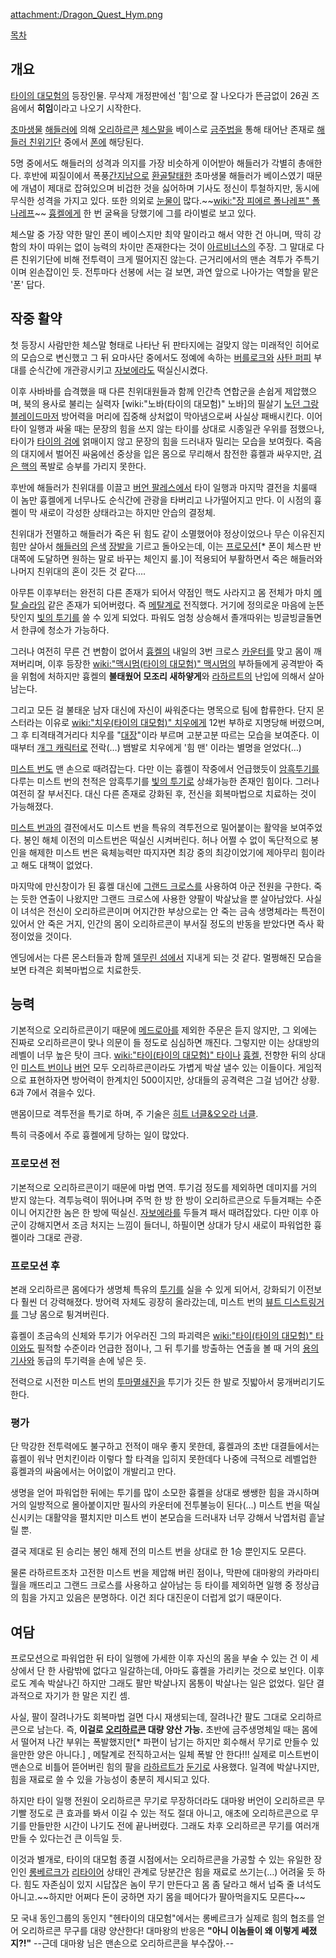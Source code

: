 attachment:/Dragon_Quest_Hym.png

[[목차]]
== 개요 ==
[[타이의 대모험]]의 등장인물. 무삭제 개정판에선 '힘'으로 잘 나오다가 뜬금없이 26권 즈음에서 '''히임'''이라고 나오기 시작한다.

[[초마생물]] [[해들러]]에 의해 [[오리하르콘]] [[체스]]말을 베이스로 [[금주법]]을 통해 태어난 존재로 [[해들러 친위기단]] 중에서 [[폰]]에 해당된다. 

5명 중에서도 해들러의 성격과 의지를 가장 비슷하게 이어받아 해들러가 각별히 총애한다. 후반에 찌질이에서 폭풍[[간지]]남으로 [[환골탈태]]한 초마생물 해들러가 베이스였기 때문에 개념이 제대로 잡혀있으며 비겁한 것을 싫어하며 기사도 정신이 투철하지만, 동시에 무식한 성격을 가지고 있다. 또한 의외로 [[눈물]]이 많다.~~[[wiki:"장 피에르 폴나레프" 폴나레프]]~~ [[흉켈]]에게 한 번 굴욕을 당했기에 그를 라이벌로 보고 있다.

체스말 중 가장 약한 말인 폰이 베이스지만 최약 말이라고 해서 약한 건 아니며, 딱히 강함의 차이 따위는 없이 능력의 차이만 존재한다는 것이 [[아르비너스]]의 주장. 그 말대로 다른 친위기단에 비해 전투력이 크게 떨어지진 않는다. 근거리에서의 맨손 격투가 주특기이며 왼손잡이인 듯. 전투마다 선봉에 서는 걸 보면, 과연 앞으로 나아가는 역할을 맡은 '폰' 답다. 

== 작중 활약 ==
첫 등장시 사람만한 체스말 형태로 나타난 뒤 판타지에는 걸맞지 않는 미래적인 히어로의 모습으로 변신했고 그 뒤 요마사단 중에서도 정예에 속하는 [[버를로크]]와 [[사탄 퍼피]] 부대를 순식간에 개관광시키고 [[자보에라]]도 떡실신시켰다. 

이후 사바바를 습격했을 때 다른 친위대원들과 함께 인간측 연합군을 손쉽게 제압했으며, 북의 용사로 불리는 실력자 [wiki:"노바(타이의 대모험)" 노바]의 필살기 [[노던 그랑 블레이드]]마저 방어력을 머리에 집중해 상처없이 막아냄으로써 사실상 패배시킨다. 이어 타이 일행과 싸울 때는 문장의 힘을 쓰지 않는 타이를 상대로 시종일관 우위를 점했으나, 타이가 [[타이의 검]]에 얽매이지 않고 문장의 힘을 드러내자 밀리는 모습을 보여줬다. 죽음의 대지에서 벌어진 싸움에선 중상을 입은 몸으로 무리해서 참전한 흉켈과 싸우지만, [[검은 핵]]의 폭발로 승부를 가리지 못한다.

후반에 해들러가 친위대를 이끌고 [[버언 팔레스]]에서 타이 일행과 마지막 결전을 치룰때 이 놈만 흉켈에게 너무나도 순식간에 관광을 타버리고 나가떨어지고 만다. 이 시점의 흉켈이 막 새로이 각성한 상태라고는 하지만 안습의 결정체. 

친위대가 전멸하고 해들러가 죽은 뒤 힘도 같이 소멸했어야 정상이었으나 무슨 이유진지 힘만 살아서 [[해들러]]의 [[은색]] [[장발]]을 기르고 돌아오는데, 이는 [[프로모션]][* 폰이 체스판 반대쪽에 도달하면 원하는 말로 바꾸는 체인지 룰.]이 적용되어 부활하면서 죽은 해들러와 나머지 친위대의 혼이 깃든 것 같다…. 

아무튼 이후부터는 완전히 다른 존재가 되어서 약점인 핵도 사라지고 몸 전체가 마치 [[메탈 슬라임]] 같은 존재가 되어버렸다. 즉 [[메탈계]]로 전직했다. 거기에 정의로운 마음에 눈뜬 탓인지 [[빛의 투기]]를 쓸 수 있게 되었다. 파워도 엄청 상승해서 졸개따위는 빙글빙글돌면서 한큐에 청소가 가능하다.

그러나 여전히 무른 건 변함이 없어서 [[흉켈]]의 내일의 3번 크로스 [[카운터]]를 맞고 몸이 깨져버리며, 이후 등장한 [[wiki:"맥시멈(타이의 대모험)" 맥시멈]]의 부하들에게 공격받아 죽을 위험에 처하지만 흉켈의 '''불태웠어 모조리 새하얗게'''와 [[라하르트]]의 난입에 의해서 살아남는다.

그리고 모든 걸 불태운 남자 대신에 자신이 싸워준다는 명목으로 팀에 합류한다. 단지 몬스터라는 이유로 [[wiki:"치우(타이의 대모험)" 치우]]에게 12번 부하로 지명당해 버렸으며, 그 후 티격태격거리다 치우를 "[[대장]]"이라 부르며 고분고분 따르는 모습을 보여준다. 이때부터 [[개그 캐릭터]]로 전락(…) 뱀발로 치우에게 '힘 맨' 이라는 별명을 얻었다(…) 

[[미스트 번]]도 맨 손으로 때려잡는다. 다만 이는 흉켈이 작중에서 언급했듯이 [[암흑투기]]를 다루는 미스트 번의 천적은 암흑투기를 [[빛의 투기]]로 상쇄가능한 존재인 힘이다. 그러나 여전히 잘 부서진다. 대신 다른 존재로 강화된 후, 전신을 회복마법으로 치료하는 것이 가능해졌다.

[[미스트 번]]과의 결전에서도 미스트 번을 특유의 격투전으로 밀어붙이는 활약을 보여주었다. 봉인 해체 이전의 미스트번은 떡실신 시켜버린다. 허나 어쩔 수 없이 독단적으로 봉인을 해제한 미스트 번은 육체능력만 따지자면 최강 중의 최강이었기에 제아무리 힘이라고 해도 대책이 없었다.

마지막에 만신창이가 된 흉켈 대신에 [[그랜드 크로스]]를 사용하여 아군 전원을 구한다. 죽는 듯한 연출이 나왔지만 그랜드 크로스에 사용한 양팔이 박살났을 뿐 살아남았다. 사실 이 녀석은 전신이 오리하르콘이며 어지간한 부상으로는 안 죽는 금속 생명체라는 특전이 있어서 안 죽은 거지, 인간의 몸이 오리하르콘이 부서질 정도의 반동을 받았다면 즉사 확정이었을 것이다.

엔딩에서는 다른 몬스터들과 함께 [[델무린 섬]]에서 지내게 되는 것 같다. 멀쩡해진 모습을 보면 타격은 회복마법으로 치료한듯.

== 능력 ==
기본적으로 오리하르콘이기 때문에 [[메드로아]]를 제외한 주문은 듣지 않지만, 그 외에는 진짜로 오리하르콘이 맞나 의문이 들 정도로 심심하면 깨진다. 그렇지만 이는 상대방의 레벨이 너무 높은 탓이 크다. [[wiki:"타이(타이의 대모험)" 타이]]나 [[흉켈]], 전향한 뒤의 상대인 [[미스트 번]]이나 [[버언]] 모두 오리하르콘이라도 가볍게 박살 낼수 있는 이들이다. 게임적으로 표현하자면 방어력이 한계치인 500이지만, 상대들의 공격력은 그걸 넘어간 상황. 6과 7에서 겪을수 있다.

맨몸이므로 격투전을 특기로 하며, 주 기술은 [[히트 너클&오오라 너클]]. 

특히 극중에서 주로 흉켈에게 당하는 일이 많았다. 

=== 프로모션 전 ===
기본적으로 오리하르콘이기 때문에 마법 면역. 투기검 정도를 제외하면 데미지를 거의 받지 않는다. 격투능력이 뛰어나며 주먹 한 방 한 방이 오리하르콘으로 두들겨패는 수준이니 어지간한 놈은 한 방에 떡실신. [[자보에라]]를 두들겨 패서 때려잡았다. 다만 이후 아군이 강해지면서 조금 처지는 느낌이 들더니, 하필이면 상대가 당시 새로이 파워업한 흉켈이라 그대로 관광.

=== 프로모션 후 ===
본래 오리하르콘 몸에다가 생명체 특유의 [[투기]]를 실을 수 있게 되어서, 강화되기 이전보다 훨씬 더 강력해졌다. 방어력 자체도 굉장히 올라갔는데, 미스트 번의 [[뷰트 디스트링거]]를 그냥 몸으로 튕겨버린다.

흉켈이 초금속의 신체와 투기가 어우러진 그의 파괴력은 [[wiki:"타이(타이의 대모험)" 타이]]와도 필적할 수준이라 언급한 점이나, 그 뒤 투기를 방출하는 연출을 볼 때 거의 [[용의 기사]]와 동급의 투기력을 손에 넣은 듯.

전력으로 시전한 미스트 번의 [[투마멸쇄진]]을 투기가 깃든 한 발로 짓밟아서 뭉개버리기도 한다.

=== 평가 ===
단 막강한 전투력에도 불구하고 전적이 매우 좋지 못한데, 흉켈과의 초반 대결들에서는 흉켈이 워낙 먼치킨이라 이렇다 할 타격을 입히지 못한데다 나중에 극적으로 레벨업한 흉켈과의 싸움에서는 어이없이 개발리고 만다.

생명을 얻어 파워업한 뒤에는 투기를 많이 소모한 흉켈을 상대로 쌩쌩한 힘을 과시하며 거의 일방적으로 몰아붙이지만 필사의 카운터에 전투불능이 된다(…) 미스트 번을 떡실신시키는 대활약을 펼치지만 미스트 번이 본모습을 드러내자 너무 강해서 낙엽처럼 흩날릴 뿐.

결국 제대로 된 승리는 봉인 해제 전의 미스트 번을 상대로 한 1승 뿐인지도 모른다.

물론 라하르트조차 고전한 미스트 번을 제압해 버린 점이나, 막판에 대마왕의 카라마티 월을 깨뜨리고 그랜드 크로스를 사용하고 살아남는 등 타이를 제외하면 일행 중 정상급의 힘을 가지고 있음은 분명하다. 이건 죄다 대진운이 더럽게 없기 때문이다.

== 여담 ==
프로모션으로 파워업한 뒤 타이 일행에 가세한 이후 자신의 몸을 부술 수 있는 건 이 세상에서 단 한 사람밖에 없다고 일갈하는데, 아마도 흉켈을 가리키는 것으로 보인다. 이후로도 계속 박살나긴 하지만 그래도 팔만 박살나지 몸통이 박살나는 일은 없었다. 일단 결과적으로 자기가 한 말은 지킨 셈.

사실, 팔이 잘려나가도 회복마법 걸면 다시 재생되는데, 잘려나간 팔도 그대로 오리하르콘으로 남는다. 즉, '''이걸로 [[오리하르콘]] 대량 양산 가능.''' 초반에 금주생명체일 때는 몸에서 떨어져 나간 부위는 폭발했지만[* 파편이 남기는 하지만 회수해서 무기로 만들수 있을만한 양은 아니다.] , 메탈계로 전직하고서는 일체 폭발 안 한다!!! 실제로 미스트번이 맨손으로 비틀어 뜯어버린 힘의 팔을 [[라하르트]]가 [[둔기]]로 사용했다. 일격에 박살나지만, 힘을 재료로 쓸 수 있을 가능성이 충분히 제시되고 있다.

하지만 타이 일행 전원이 오리하르콘 무기로 무장하더라도 대마왕 버언이 오리하르콘 무기빨 정도로 큰 효과를 봐서 이길 수 있는 적도 절대 아니고, 애초에 오리하르콘으로 무기를 만들만한 시간이 나기도 전에 끝나버렸다. 그래도 차후 오리하르콘 무기를 여러개 만들 수 있다는건 큰 이득일 듯.

이것과 별개로, 타이의 대모험 종결 시점에서는 오리하르콘을 가공할 수 있는 유일한 장인인 [[롱베르크]]가 [[리타이어]] 상태인 관계로 당분간은 힘을 재료로 쓰기는(…) 어려울 듯 하다. 힘도 자존심이 있지 시답잖은 놈이 무기 만든다고 몸 좀 달라고 해서 넙죽 줄 녀석도 아니고.~~하지만 어쩌다 돈이 궁하면 자기 몸을 떼어다가 팔아먹을지도 모른다~~

모 국내 동인그룹의 동인지 "헨타이의 대모험"에서는 롱베르크가 실제로 힘의 협조를 얻어 오리하르콘 무구를 대량 양산한다! 대마왕의 반응은 '''"아니 이놈들이 왜 이렇게 쎄졌지?!"''' --근데 대마왕 님은 맨손으로 오리하르콘을 부수잖아.--
